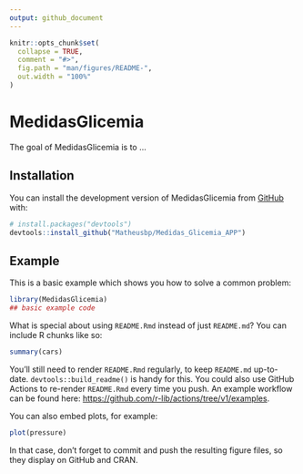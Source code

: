 ```yaml
---
output: github_document
---
```


<!-- README.md is generated from README.Rmd. Please edit that file -->

```r
knitr::opts_chunk$set(
  collapse = TRUE,
  comment = "#>",
  fig.path = "man/figures/README-",
  out.width = "100%"
)
```

# MedidasGlicemia

<!-- badges: start -->
<!-- badges: end -->

The goal of MedidasGlicemia is to ...

## Installation

You can install the development version of MedidasGlicemia from [GitHub](https://github.com/) with:

``` r
# install.packages("devtools")
devtools::install_github("Matheusbp/Medidas_Glicemia_APP")
```

## Example

This is a basic example which shows you how to solve a common problem:

```r
library(MedidasGlicemia)
## basic example code
```

What is special about using `README.Rmd` instead of just `README.md`? You can include R chunks like so:

```r
summary(cars)
```

You'll still need to render `README.Rmd` regularly, to keep `README.md` up-to-date. `devtools::build_readme()` is handy for this. You could also use GitHub Actions to re-render `README.Rmd` every time you push. An example workflow can be found here: <https://github.com/r-lib/actions/tree/v1/examples>.

You can also embed plots, for example:

```r
plot(pressure)
```

In that case, don't forget to commit and push the resulting figure files, so they display on GitHub and CRAN.
